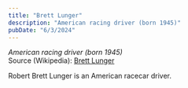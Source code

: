 ```yaml
---
title: "Brett Lunger"
description: "American racing driver (born 1945)"
pubDate: "6/3/2024"
---
```


*American racing driver (born 1945)*  
Source (Wikipedia): [Brett Lunger][1]

Robert Brett Lunger is an American racecar driver.

[1]: https://en.wikipedia.org/wiki/Brett_Lunger
